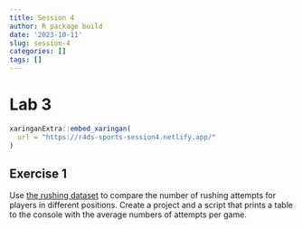 ```yaml
---
title: Session 4
author: R package build
date: '2023-10-11'
slug: session-4
categories: []
tags: []
---
```

# Lab 3

```r
xaringanExtra::embed_xaringan(
  url = "https://r4ds-sports-session4.netlify.app/"
)
```


## Exercise 1

Use [the rushing dataset](./rushing.rds) to compare the number of rushing attempts for players in different positions. Create a project and a script that prints a table to the console with the average numbers of attempts per game.